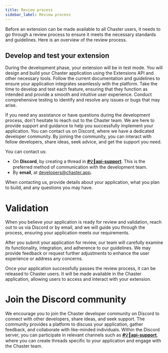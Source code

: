 ```yaml
---
title: Review process
sidebar_label: Review process
---
```


Before an extension can be made available to all Chaster users, it needs to go through a review process to ensure it meets the necessary standards and guidelines. Here is an overview of the review process.

## Develop and test your extension

During the development phase, your extension will be in test mode. You will design and build your Chaster application using the Extensions API and other necessary tools. Follow the current documentation and guidelines to ensure your application integrates seamlessly with the platform. Take the time to develop and test each feature, ensuring that they function as intended and provide a smooth and intuitive user experience. Conduct comprehensive testing to identify and resolve any issues or bugs that may arise.

If you need any assistance or have questions during the development process, don't hesitate to reach out to the Chaster team. We are here to provide support and guidance to help you successfully implement your application. You can contact us on Discord, where we have a dedicated developer community. By joining the community, you can interact with fellow developers, share ideas, seek advice, and get the support you need.

You can contact us:
- On **Discord**, by creating a thread in **[#💡┃api-support](https://discord.com/channels/710587363918741604/1123354084381032478)**. This is the preferred method of communication with the development team.
- By **email**, at developers@chaster.app.

When contacting us, provide details about your application, what you plan to build, and any questions you may have.

# Validation

When you believe your application is ready for review and validation, reach out to us via Discord or by email, and we will guide you through the process, ensuring your application meets our requirements.

After you submit your application for review, our team will carefully examine its functionality, integration, and adherence to our guidelines. We may provide feedback or request further adjustments to enhance the user experience or address any concerns.

Once your application successfully passes the review process, it can be released to Chaster users. It will be made available in the Chaster application, allowing users to access and interact with your extension.

# Join the Discord community

We encourage you to join the Chaster developer community on Discord to connect with other developers, share ideas, and seek support. The community provides a platform to discuss your application, gather feedback, and collaborate with like-minded individuals. Within the Discord server, you can participate in relevant channels such as **[#💡┃api-support](https://discord.com/channels/710587363918741604/1123354084381032478)**, where you can create threads specific to your application and engage with the Chaster team.
